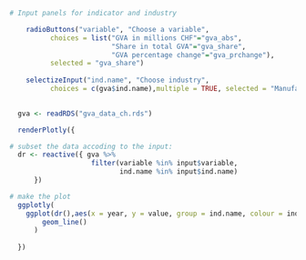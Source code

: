 ```{r, echo=FALSE}


# Input panels for indicator and industry

    radioButtons("variable", "Choose a variable",
          choices = list("GVA in millions CHF"="gva_abs", 
                         "Share in total GVA"="gva_share",
                         "GVA percentage change"="gva_prchange"),
          selected = "gva_share")
          
    selectizeInput("ind.name", "Choose industry",
          choices = c(gva$ind.name),multiple = TRUE, selected = "Manufacture of basic pharmaceutical products and pharmaceutical preparations")
    
```


```{r, echo=FALSE}

  gva <- readRDS("gva_data_ch.rds")

  renderPlotly({

# subset the data accoding to the input:
  dr <- reactive({ gva %>%
                    filter(variable %in% input$variable,
                           ind.name %in% input$ind.name)
      }) 

# make the plot
  ggplotly(  
    ggplot(dr(),aes(x = year, y = value, group = ind.name, colour = ind.name)) +
        geom_line()
      )
    
  })

```
